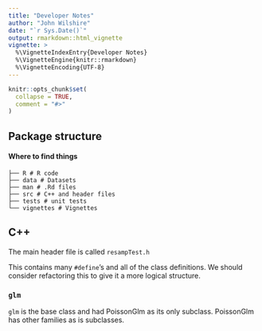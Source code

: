 ```yaml
---
title: "Developer Notes"
author: "John Wilshire"
date: "`r Sys.Date()`"
output: rmarkdown::html_vignette
vignette: >
  %\VignetteIndexEntry{Developer Notes}
  %\VignetteEngine{knitr::rmarkdown}
  %\VignetteEncoding{UTF-8}
---
```


```r
knitr::opts_chunk$set(
  collapse = TRUE,
  comment = "#>"
)
```

## Package structure
#### Where to find things

```
├── R # R code
├── data # Datasets
├── man # .Rd files
├── src # C++ and header files
├── tests # unit tests
└── vignettes # Vignettes
```
## C++
The main header file is called `resampTest.h`

This contains many `#define`'s and all of the class definitions.
We should consider refactoring this to give it a more logical structure.

### `glm`

`glm` is the base class and had PoissonGlm as its only subclass.
PoissonGlm has other families as is subclasses.


